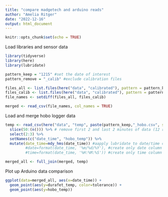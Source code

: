```yaml
---
title: "compare madgetech and arduino reads"
author: "Amelia Ritger"
date: "2022-12-16"
output: html_document
---
```


```r
knitr::opts_chunk$set(echo = TRUE)
```

Load libraries and sensor data
```r
library(tidyverse)
library(here)
library(lubridate)

pattern_keep = "1215" #set the date of interest
pattern_remove = "_calib" #exclude calibration files

files_all <- list.files(here("data", "calibrated"), pattern = pattern_keep, recursive = TRUE, full.names = TRUE)
files_calib <- list.files(here("data", "calibrated"), pattern = pattern_remove, recursive = TRUE, full.names = TRUE)
file_names <- setdiff(files_all, files_calib)

merged <- read_csv(file_names, col_names = TRUE)
```

Load and merge hobo logger data
```r
temp <- read_csv(here("data", "temp", paste(pattern_keep,"_hobo.csv", sep="")), col_names = TRUE) %>%
  slice(50:(n())) %>% # remove first 2 and last 2 minutes of data (12 rows)
  select(2:3) %>%
  setNames(c("date_time", "hobo_temp")) %>%
  mutate(date_time=mdy_hms(date_time)) #aapply lubridate to date/time column
         #date=format(date_time, '%m/%d/%Y'), #create only date column
         #time=format(date_time, '%H:%M:%S')) #create only time column

merged_all <- full_join(merged, temp)
```


Plot up Arduino data comparison
```r
ggplot(data=merged_all, aes(x=date_time)) +
  geom_point(aes(y=durafet_temp, color=tolerance)) +
  geom_point(aes(y=hobo_temp))
```

